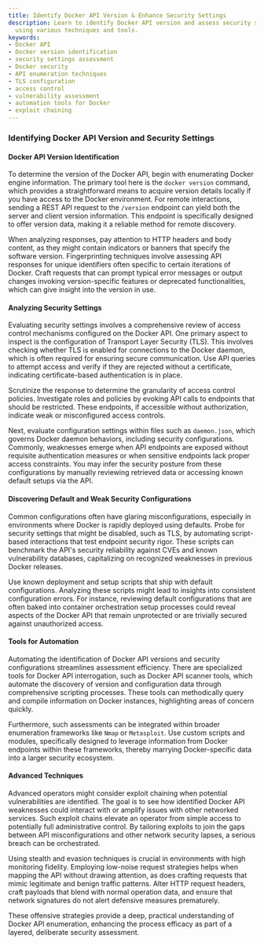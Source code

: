 ```yaml
---
title: Identify Docker API Version & Enhance Security Settings
description: Learn to identify Docker API version and assess security settings effectively
  using various techniques and tools.
keywords:
- Docker API
- Docker version identification
- security settings assessment
- Docker security
- API enumeration techniques
- TLS configuration
- access control
- vulnerability assessment
- automation tools for Docker
- exploit chaining
---
```


### Identifying Docker API Version and Security Settings

#### Docker API Version Identification

To determine the version of the Docker API, begin with enumerating Docker engine information. The primary tool here is the `docker version` command, which provides a straightforward means to acquire version details locally if you have access to the Docker environment. For remote interactions, sending a REST API request to the `/version` endpoint can yield both the server and client version information. This endpoint is specifically designed to offer version data, making it a reliable method for remote discovery.

When analyzing responses, pay attention to HTTP headers and body content, as they might contain indicators or banners that specify the software version. Fingerprinting techniques involve assessing API responses for unique identifiers often specific to certain iterations of Docker. Craft requests that can prompt typical error messages or output changes invoking version-specific features or deprecated functionalities, which can give insight into the version in use.

#### Analyzing Security Settings

Evaluating security settings involves a comprehensive review of access control mechanisms configured on the Docker API. One primary aspect to inspect is the configuration of Transport Layer Security (TLS). This involves checking whether TLS is enabled for connections to the Docker daemon, which is often required for ensuring secure communication. Use API queries to attempt access and verify if they are rejected without a certificate, indicating certificate-based authentication is in place.

Scrutinize the response to determine the granularity of access control policies. Investigate roles and policies by evoking API calls to endpoints that should be restricted. These endpoints, if accessible without authorization, indicate weak or misconfigured access controls.

Next, evaluate configuration settings within files such as `daemon.json`, which governs Docker daemon behaviors, including security configurations. Commonly, weaknesses emerge when API endpoints are exposed without requisite authentication measures or when sensitive endpoints lack proper access constraints. You may infer the security posture from these configurations by manually reviewing retrieved data or accessing known default setups via the API.

#### Discovering Default and Weak Security Configurations

Common configurations often have glaring misconfigurations, especially in environments where Docker is rapidly deployed using defaults. Probe for security settings that might be disabled, such as TLS, by automating script-based interactions that test endpoint security rigor. These scripts can benchmark the API's security reliability against CVEs and known vulnerability databases, capitalizing on recognized weaknesses in previous Docker releases.

Use known deployment and setup scripts that ship with default configurations. Analyzing these scripts might lead to insights into consistent configuration errors. For instance, reviewing default configurations that are often baked into container orchestration setup processes could reveal aspects of the Docker API that remain unprotected or are trivially secured against unauthorized access.

#### Tools for Automation

Automating the identification of Docker API versions and security configurations streamlines assessment efficiency. There are specialized tools for Docker API interrogation, such as Docker API scanner tools, which automate the discovery of version and configuration data through comprehensive scripting processes. These tools can methodically query and compile information on Docker instances, highlighting areas of concern quickly.

Furthermore, such assessments can be integrated within broader enumeration frameworks like `Nmap` or `Metasploit`. Use custom scripts and modules, specifically designed to leverage information from Docker endpoints within these frameworks, thereby marrying Docker-specific data into a larger security ecosystem.

#### Advanced Techniques

Advanced operators might consider exploit chaining when potential vulnerabilities are identified. The goal is to see how identified Docker API weaknesses could interact with or amplify issues with other networked services. Such exploit chains elevate an operator from simple access to potentially full administrative control. By tailoring exploits to join the gaps between API misconfigurations and other network security lapses, a serious breach can be orchestrated.

Using stealth and evasion techniques is crucial in environments with high monitoring fidelity. Employing low-noise request strategies helps when mapping the API without drawing attention, as does crafting requests that mimic legitimate and benign traffic patterns. Alter HTTP request headers, craft payloads that blend with normal operation data, and ensure that network signatures do not alert defensive measures prematurely. 

These offensive strategies provide a deep, practical understanding of Docker API enumeration, enhancing the process efficacy as part of a layered, deliberate security assessment.